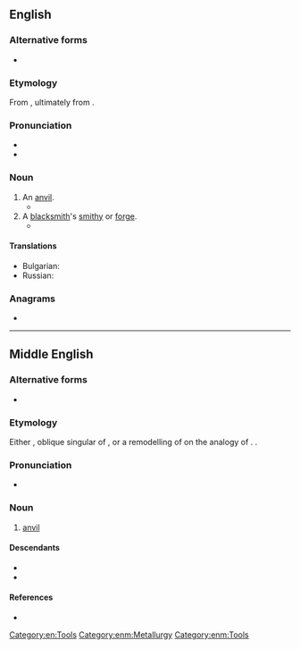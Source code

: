 ==English==

===Alternative forms===
* {{alter|en|stiddy|stythy}}

===Etymology===
From {{inh|en|enm|stithy}}, ultimately from {{der|en|non|steði|id=anvil}}.

===Pronunciation===
* {{IPA|en|/ˈstɪði/}}
* {{audio|en|LL-Q1860 (eng)-Vealhurl-stithy.wav|Audio (UK)}}

===Noun===
{{en-noun}}

# An [[anvil]].
#* {{RQ:Scott Tales of the Crusaders|passage=how to forge his sword upon the '''stithy''', as well as how to use it in battle}}
# A [[blacksmith]]'s [[smithy]] or [[forge]].
#* {{RQ:Shakespeare Hamlet|III|ii|passage=As foul as Vulcan's '''stithy'''.}}

====Translations====
{{trans-see|an anvil|anvil}}
{{trans-top|smithy or forge}}
* Bulgarian: {{t|bg|ковачница|f}}
* Russian: {{t+|ru|ку́зница|f}}
{{trans-mid}}
{{trans-bottom}}

===Anagrams===
* {{anagrams|en|a=histty|shitty}}

[[Category:en:Tools]]

----

==Middle English==

===Alternative forms===
* {{alter|enm|stedy|stethi|stethie|stethy|steþi|stidie|stidy|stithi|stithie|stithþi|stiþie|studee|stythie|stythy}}

===Etymology===
Either {{bor+|enm|non|steðja|nocap=1}}, oblique singular of {{m|non|steði}}, or a remodelling of {{m|enm|stith}} on the analogy of {{m|enm|smythy}}. {{doublet|enm|stith}}.

===Pronunciation===
* {{IPA|enm|/ˈstidiː/|/ˈstiðiː/|/ˈstɛ-/}}

===Noun===
{{enm-noun|stithies}}

# [[anvil]] {{gloss|[[iron]] [[block]] for [[shape|shaping]] [[metal]]}}
#: {{syn|enm|anvelt|stith}}

====Descendants====
* {{desc|en|stithy}}
* {{desc|sco|studdy|stiddy}}

====References====
* {{R:MED Online|stithī(e|n.(1)|MED43009}}

[[Category:enm:Metallurgy]]
[[Category:enm:Tools]]